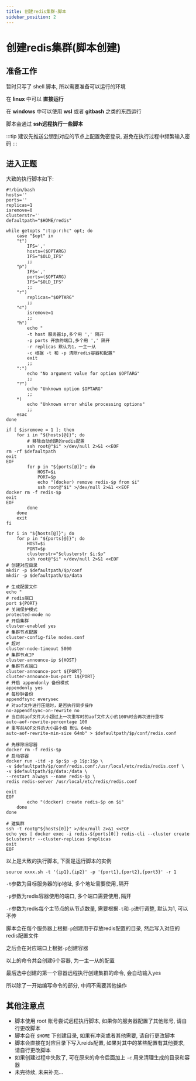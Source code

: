 ```yaml
---
title: 创建redis集群-脚本
sidebar_position: 2
---
```


# 创建redis集群(脚本创建)

## 准备工作

暂时只写了 shell 脚本, 所以需要准备可以运行的环境

在 **linux** 中可以 **直接运行**

在 **windows** 中可以使用 **wsl** 或者 **gitbash** 之类的东西运行

脚本会通过 **ssh远程执行一些脚本**

:::tip
建议先推送公钥到对应的节点上配置免密登录, 避免在执行过程中频繁输入密码
:::

## 进入正题

大致的执行脚本如下:

```shell
#!/bin/bash
hosts=''
ports=''
replicas=1
isremove=0
clusterstr=''
defaultpath="$HOME/redis"

while getopts ":t:p:r:hc" opt; do
    case "$opt" in
    "t")
        IFS=','
        hosts=($OPTARG)
        IFS="$OLD_IFS"
        ;;
    "p")
        IFS=','
        ports=($OPTARG)
        IFS="$OLD_IFS"
        ;;
    "r")
        replicas="$OPTARG"
        ;;
    "c")
        isremove=1
        ;;
    "h")
        echo "
        -t host 服务器ip,多个用 ',' 隔开
        -p ports 开放的端口,多个用 ',' 隔开
        -r replicas 默认为1，一主一从
        -c 根据 -t 和 -p 清除redis容器和配置"
        exit
        ;;
    ":")
        echo "No argument value for option $OPTARG"
        ;;
    "?")
        echo "Unknown option $OPTARG"
        ;;
    *)
        echo "Unknown error while processing options"
        ;;
    esac
done

if [ $isremove = 1 ]; then
    for i in "${hosts[@]}"; do
        # 移除自动创建的redis配置
        ssh root@"$i" >/dev/null 2>&1 <<EOF
rm -rf $defaultpath
exit
EOF
        for p in "${ports[@]}"; do
            HOST=$i
            PORT=$p
            echo "(docker) remove redis-$p from $i"
            ssh root@"$i" >/dev/null 2>&1 <<EOF
docker rm -f redis-$p
exit
EOF
        done
    done
    exit
fi

for i in "${hosts[@]}"; do
    for p in "${ports[@]}"; do
        HOST=$i
        PORT=$p
        clusterstr="$clusterstr $i:$p"
        ssh root@"$i" >/dev/null 2>&1 <<EOF
# 创建对应目录
mkdir -p $defaultpath/$p/conf
mkdir -p $defaultpath/$p/data

# 生成配置文件
echo "
# redis端口
port ${PORT}
# 关闭保护模式
protected-mode no
# 开启集群
cluster-enabled yes
# 集群节点配置
cluster-config-file nodes.conf
# 超时
cluster-node-timeout 5000
# 集群节点IP
cluster-announce-ip ${HOST}
# 集群节点端口
cluster-announce-port ${PORT}
cluster-announce-bus-port 1${PORT}
# 开启 appendonly 备份模式
appendonly yes
# 每秒钟备份
appendfsync everysec
# 对aof文件进行压缩时，是否执行同步操作
no-appendfsync-on-rewrite no
# 当目前aof文件大小超过上一次重写时的aof文件大小的100%时会再次进行重写
auto-aof-rewrite-percentage 100
# 重写前AOF文件的大小最小值 默认 64mb
auto-aof-rewrite-min-size 64mb" > $defaultpath/$p/conf/redis.conf

# 先移除旧容器
docker rm -f redis-$p
# 启动容器
docker run -itd -p $p:$p -p 1$p:1$p \
-v $defaultpath/$p/conf/redis.conf:/usr/local/etc/redis/redis.conf \
-v $defaultpath/$p/data:/data \
--restart always --name redis-$p \
redis redis-server /usr/local/etc/redis/redis.conf

exit
EOF
        echo "(docker) create redis-$p on $i"
    done
done

# 建集群
ssh -t root@"${hosts[0]}" >/dev/null 2>&1 <<EOF
echo yes | docker exec -i redis-${ports[0]} redis-cli --cluster create $clusterstr --cluster-replicas $replicas
exit
EOF

```

以上是大致的执行脚本, 下面是运行脚本的实例

```shell
source xxxx.sh -t '{ip1},{ip2}' -p '{port1},{port2},{port3}' -r 1
```

`-t`参数为目标服务器的ip地址, 多个地址需要使用`,`隔开

`-p`参数为redis容器使用的端口, 多个端口需要使用`,`隔开

`-r`参数为redis每个主节点的从节点数量, 需要根据`-t`和`-p`进行调整, 默认为1, 可以不传

脚本会在每个服务器上根据`-p`创建用于存放redis配置的目录, 然后写入对应的redis配置文件

之后会在对应端口上根据`-p`创建容器

以上的命令共会创建6个容器, 为一主一从的配置

最后选中创建的第一个容器远程执行创建集群的命令, 会自动输入yes

所以除了一开始编写命令的部分, 中间不需要其他操作

## 其他注意点

* 脚本使用 root 账号尝试远程执行脚本, 如果你的服务器配置了其他账号, 请自行更改脚本
* 脚本会在 `$HOME` 下创建目录, 如果有冲突或者其他需要, 请自行更改脚本
* 脚本会直接在对应目录下写入reids配置, 如果对其中的某些配置有其他要求, 请自行更改脚本
* 如果创建过程中失败了, 可在原来的命令后面加上 `-c` 用来清理生成的目录和容器
* 未完待续, 未来补充...


